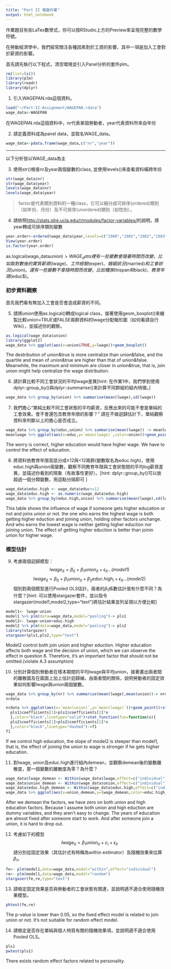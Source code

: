 ```yaml
---
title: "Part II 電腦作業"
output: html_notebook     
---
```

作業題目有些LaTex數學式，你可以按RStudio上方的Preview來呈現完整的數學符號。

在勞動經濟學中，我們經常關注各種因素對於工資的影響，其中一項是加入工會對於薪資的影響。

首先請先執行以下程式，清空環境並引入Panel分析的套件plm。
```r
rm(list=ls())
library(plm)
library(readr)
library(dplyr)
```


1. 引入WAGEPAN.rda這個資料。
```r
load("~/Part-II-Assignment/WAGEPAN.rdata")
wage_data<-WAGEPAN
```

在WAGEPAN.rda這個資料中，nr代表某個勞動者，year代表資料所來自年份

2. 請定義資料成為panel data，並取名WAGE_data。
```r
wage_data<-pdata.frame(wage_data,c("nr","year"))
```

***
以下分析皆以WAGE_data為主

3. 使用str()檢查nr及year兩個變數的class, 並使用levels()來查看資料橫跨年份
```r
str(wage_data$nr)
str(wage_data$year)
levels(wage_data$nr)
levels(wage_data$year)
```

> factor是代表類別資料的一種class，它可以細分成可排序(ordered)類別（如年份、月份）及不可排序(unordered)類別（如性別）。

4. 請依照<http://stats.idre.ucla.edu/r/modules/factor-variables/>的說明，將year轉成可排序類別變數
```r
year.order<-ordered(wage_data$year,levels=c("1980","1981","1982","1983","1984","1985","1986","1987"))
View(year.order)
is.factor(year.order)
```

as.logical(wage_data$union)
> WAGE_data裡有一些變數會隨著時間而改變，比如取對數後的實質薪資($lwage$)、工作經驗($exper$)、婚姻狀況($married$)和工會狀況($union$)。還有一些變數不會隨時間而改變，比如種族($hispan$和$black$)、教育年限($educ$)。

### 初步資料觀察
首先我們看有無加入工會是否會造成薪資的不同。

5. 請將union使用as.logical()轉成logical  class，接著使用geom_boxplot()來繪製比較union=TRUE或FALSE兩群資料的lwage分配箱形圖（如何看請自行Wiki），並描述你的觀察。
```r
as.logical(wage_data$union)
library(ggplot2)
wage_data %>% ggplot(aes(x=union&TRUE,y=lwage))+geom_boxplot()
```
The destribution of union&true is more centralize than union&false, and the quartile and mean of union&true are higher than that of union&false. Meanwhile, the maximum and minimum are closer in union&true, that is, join union might help centralize the wage distribution. 

6. 請計算比較不同工會狀況的平均lwage差異[hint: 在作業1中，我們學到使用dplyr::group_by()與dplyr::summarise()來計算不同群組的組內特徵。]
```r
wage_data %>% group_by(union) %>% summarise(mean(lwage),sd(lwage))
```

 7. 我們擔心“單純比較不同工會狀態的平均薪資，反應出來的可能不會是單純的工會效果。會不會還包含教育年限的影響？” 請在不做迴歸估計下，單純觀察資料來判斷以上的擔心是否成立。
```r
wage_data %>% group_by(educ,union) %>% summarise(mean(lwage)) -> meanlwage
meanlwage %>% ggplot(aes(x=educ,y=`mean(lwage)`,color=union))+geom_point()
```
The worry is correct, higher education would have higher wage. We have to control the effect of education.

8. 將資料依教育年限高低分成≥12與<12兩群(變數取名為educ.high)，使用educ.high與union兩變數，觀察不同教育年限與工會狀態間的平均log薪資差異，並描述你看到的現象（有故事性更好）。[hint: dplyr::group_by()可以放超過一個分類變數，用逗點分隔即可 ]
```r
wage_data$educ.high <- wage_data$educ>=12
wage_data$educ.high <- as.numeric(wage_data$educ.high)
wage_data %>% group_by(educ.high,union) %>% summarise(mean(lwage),sd(lwage))
```
This table shows the influence of wage if someone gets higher education or not and joins union or not. the one who earns the highest wage is both getting higher eduction and joining union, holding other factors unchange. And who earns the lowest wage is neither getting higher eduction nor joining union. The effect of getting higher eduction is better than joinin union for higher wage.

### 模型估計
9. 考慮兩個迴歸模型：
$$lwage_{it}	=\beta_{0}+\beta_{1}union_{it}+\epsilon_{it}...(model1)$$
$$lwage_{it}	=\beta_{0}+\beta_{1}union_{it}+\beta_{2}educ.high_{i}+\epsilon_{it}...(model2)$$
個別對兩個模型進行Pooled OLS估計，兩者的$\beta_1$係數估計值有什麼不同？為什麼？[hint: 可以使用stargazer套件，並以指令stargazer(model1,model2,type="text")將估計結果並列呈現以方便比較]
```r
model1<- lwage~union
model1 %>% plm(data=wage_data,model="pooling")-> pls1
model2<- lwage~union+educ.high
model2 %>% plm(data=wage_data,model="pooling")-> pls2
library(stargazer)
stargazer(pls1,pls2,type="text")
```
Model2 control both join union and higher eduction. Higher education affects both wage and the decision of union, which we can observe the effect in question 8. Therefore, it's an important factor that should not be omitted.(violate A.3 assumption)

10. 分別計算個別勞動者在樣本期間的平均lwage與平均union，接著畫出兩者間的離散圖及在圖面上加上估計迴歸線。由兩者間的關係，說明勞動者的固定效果如何影響lwage與union兩個變數。
```r
wage_data %>% group_by(nr) %>% summarise(mean(lwage),mean(union))-> nrdata
nrdata

nrdata %>% ggplot(aes(x=`mean(union)`,y=`mean(lwage)`))+geom_point()+stat_function(fun=function(x){
  pls1$coefficients[1]+pls1$coefficients[2]*x
  },color="black",linetype="solid")+stat_function(fun=function(x){
  pls2$coefficients[1]+pls2$coefficients[2]*x
  },color="black",linetype="dashed")->f1
f1
```
If we control high education, the slope of model2 is steeper than model1, that is, the effect of joining the union to wage is stronger if he gets higher education. 

11. 對lwage, union及educ.high進行組內demean，並觀察demean後的變數離散度，那一個變數的離散度為零？為什麼？
```r
wage_data$lwage_demean <- Within(wage_data$lwage,effect=c("individual"))
wage_data$union_demean <- Within(wage_data$union,effect=c("individual"))
wage_data$educ.high_demean <- Within(wage_data$educ.high,effect=c("individual"))
wage_data %>% ggplot(aes(x=union_demean,y=lwage_demean,color=educ.high_demean))+geom_point()
```
After we demean the factors, we have zero on both union and high education factors. Because I assume both union and high eduction are dummy variables, and they aren't easy to change. The years of  education are almost fixed after someone start to work. And after someone join a union, it is hard to drop out.

12. 考慮如下的模型
$$lwage_{it}=\beta_{1}union_{it}+c_{i}+\epsilon_{it}$$
請分別從固定效果（其估計式有時稱為within estimator）及隨機效果來估算$\beta_1$。
```r
fe<- plm(model1,data=wage_data,model="within",effect="individual")
re<- plm(model1,data=wage_data,model="random")
stargazer(fe,re,type="text")
```

13. 請檢定固定效果是否與勞動者的工會狀態有關連，並說明適不適合使用隨機效果模型。
```r
phtest(fe,re)
```
The p-value is lower than 0.05, so the fixed effect model is related to join union or not. It's not suitable for random effect model.

14. 請檢定是否存在單純與個人特質有關的隨機效果項，並說明適不適合使用Pooled OLS。
```r
pls1
pwtest(pls1)
```
There exists random effect factors related to personality.
